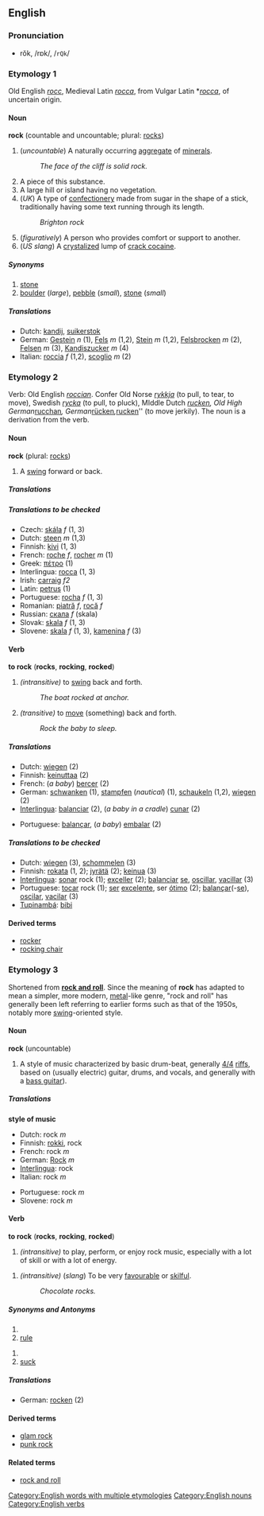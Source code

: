 ==English==
===Pronunciation===
*rŏk, /rɒk/, /<tt>rQk</tt>/
===Etymology 1===
Old English ''[[rocc]]'', Medieval Latin ''[[rocca#Medieval Latin|rocca]]'', from Vulgar Latin *''[[rocca#Vulgar Latin|rocca]]'', of uncertain origin.
====Noun====
'''rock''' (countable and uncountable; plural: [[rocks]])

#(''uncountable'') A naturally occurring [[aggregate]] of [[mineral]]s.
#:''The face of the cliff is solid rock.''
#A piece of this substance.
#A large hill or island having no vegetation.
#(''UK'') A type of [[confectionery]] made from sugar in the shape of a stick, traditionally having some text running through its length.
#:''Brighton rock''
#(''figuratively'') A person who provides comfort or support to another.
#(''US slang'') A [[crystalize]]d lump of [[crack cocaine]].

=====Synonyms=====
# [[stone]]
# [[boulder]] (''large''), [[pebble]] (''small''), [[stone]] (''small'')

=====Translations=====
{{Top}}
<!--Put translations for languages from A to I here-->
*Dutch: [[kandij]], [[suikerstok]]
*German: [[Gestein]] ''n'' (1), [[Fels]] ''m'' (1,2), [[Stein]] ''m'' (1,2), [[Felsbrocken]] ''m'' (2), [[Felsen]] ''m'' (3), [[Kandiszucker]] ''m'' (4)
*Italian: [[roccia]] ''f'' (1,2), [[scoglio]] ''m'' (2)
{{Mid}}
<!--Put translations for languages from J to Z here-->
{{Bottom}}

===Etymology 2===
Verb: Old English ''[[roccian]]''. Confer Old Norse ''[[rykkja]]'' (to pull, to tear, to move), Swedish ''[[rycka]]'' (to pull, to pluck), MIddle Dutch ''[[rucken#Middle Dutch|rucken]], Old High German ''[[rucchan]]'', German ''[[rücken]]'', ''[[rucken#German|rucken]]'' (to move jerkily).
The noun is a derivation from the verb.

====Noun====
'''rock''' (plural: [[rocks]])

#A [[swing]] forward or back.

=====Translations=====
{{Top}}
<!--Put translations for languages from A to I here-->
{{Mid}}
<!--Put translations for languages from J to Z here-->
{{Bottom}}

=====Translations to be checked=====
<!--Remove this section once all of the translations below have been moved into the tables above.-->
{{checktrans}}

*Czech: [[skála]] ''f'' (1, 3)
*Dutch: [[steen]] ''m'' (1,3)
*Finnish: [[kivi]] (1, 3)
*French: [[roche]] ''f'', [[rocher]] ''m'' (1)
*Greek: [[πέτρο]] (1)
*Interlingua: [[rocca]] (1, 3)
*Irish: [[carraig]] ''f2''
*Latin: [[petrus]] (1)<!--this must be modern Latin:, rock (2)-->
*Portuguese: [[rocha]] ''f'' (1, 3)
*Romanian: [[piatră]] ''f'', [[rocă]] ''f''
*Russian: [[скала]] ''f'' (skala)
*Slovak: [[skala#Slovak|skala]] ''f'' (1, 3)
*Slovene: [[skala]] ''f'' (1, 3), [[kamenina]] ''f'' (3)

====Verb====
'''to rock''' ('''rocks''', '''rocking''', '''rocked''')

#''(intransitive)'' to [[swing]] back and forth.
#:''The boat rocked at anchor.''
#''(transitive)'' to [[move]] (something) back and forth.
#:''Rock the baby to sleep.''

=====Translations=====
{{Top}}
*Dutch: [[wiegen]] (2)
*Finnish: [[keinuttaa]] (2)
*French: (''a baby'') [[bercer]] (2)
*German: [[schwanken]] (1), [[stampfen]] (''nautical'') (1), [[schaukeln]] (1,2), [[wiegen]] (2)
*[[Interlingua]]: [[balanciar]] (2), (''a baby in a cradle'') [[cunar]] (2)
{{Mid}}
*Portuguese: [[balançar]], (''a baby'') [[embalar]] (2)
{{Bottom}}

=====Translations to be checked=====
<!--Remove this section once all of the translations below have been moved into the tables above.-->
{{checktrans}}

*Dutch: [[wiegen]] (3), [[schommelen]] (3)
*Finnish: [[rokata]] (1, 2); [[jyrätä]] (2); [[keinua]] (3)
*[[Interlingua]]: [[sonar]] rock (1); [[exceller]] (2); [[balanciar]] [[se]], [[oscillar]], [[vacillar]] (3)
*Portuguese: [[tocar]] rock (1); [[ser]] [[excelente]], ser [[ótimo]] (2); [[balançar]](-[[se]]), [[oscilar]], [[vacilar]] (3)
*[[Tupinambá]]: [[bibi]]

====Derived terms====
*[[rocker]]
*[[rocking chair]]

===Etymology 3===
Shortened from '''[[rock and roll]]'''.  Since the meaning of '''rock''' has adapted to mean a simpler, more modern, [[metal]]-like genre, "rock and roll" has generally been left referring to earlier forms such as that of the 1950s, notably more [[swing]]-oriented style.

====Noun====
'''rock''' (uncountable)

#A style of music characterized by basic drum-beat, generally [[4/4]] [[riff]]s, based on (usually electric) guitar, drums, and vocals, and generally with a [[bass guitar]]).

=====Translations=====
'''style of music'''
{{Top}}
<!--Put translations for languages from A to I here-->
*Dutch: rock ''m''
*Finnish: [[rokki]], rock
*French: rock ''m''
*German: [[Rock]] ''m''
*[[Interlingua]]: rock
*Italian: rock ''m''
{{Mid}}
<!--Put translations for languages from J to Z here-->
*Portuguese: rock ''m''
*Slovene: rock ''m''
{{Bottom}}

====Verb====
'''to rock''' ('''rocks''', '''rocking''', '''rocked''')

#''(intransitive)'' to play, perform, or enjoy rock music, especially with a lot of skill or with a lot of energy.
<!--Does the following meaning really belong under this etymology?-->
#''(intransitive)'' (''slang'') To be very [[favourable]] or [[skilful]].
#:''Chocolate rocks.''

=====Synonyms and Antonyms=====
{{Top}}
<!--Add synonyms here-->
#<br>
#[[rule]]
{{Mid}}
<!--Add antonyms here-->
#<br>
#[[suck]]
{{Bottom}}

=====Translations=====
{{Top}}
<!--Put translations for languages from A to I here-->
*German: [[rocken]] (2)
{{Mid}}
<!--Put translations for languages from J to Z here-->
{{Bottom}}

====Derived terms====
*[[glam rock]]
*[[punk rock]]

====Related terms====
*[[rock and roll]]



[[Category:English words with multiple etymologies]]
[[Category:English nouns]]
[[Category:English verbs]]